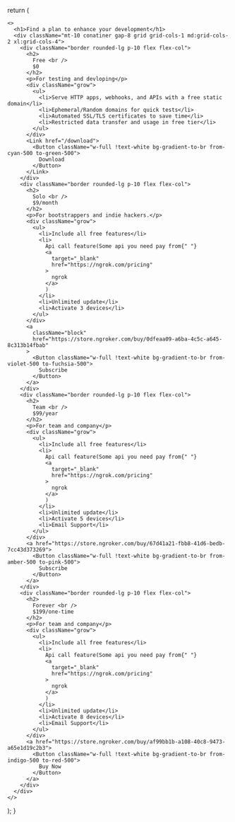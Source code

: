 
  return (

    <>
      <h1>Find a plan to enhance your development</h1>
      <div className="mt-10 conatiner gap-8 grid grid-cols-1 md:grid-cols-2 xl:grid-cols-4">
        <div className="border rounded-lg p-10 flex flex-col">
          <h2>
            Free <br />
            $0
          </h2>
          <p>For testing and devloping</p>
          <div className="grow">
            <ul>
              <li>Serve HTTP apps, webhooks, and APIs with a free static domain</li>
              <li>Ephemeral/Random domains for quick tests</li>
              <li>Automated SSL/TLS certificates to save time</li>
              <li>Restricted data transfer and usage in free tier</li>
            </ul>
          </div>
          <Link href="/download">
            <Button className="w-full !text-white bg-gradient-to-br from-cyan-500 to-green-500">
              Download
            </Button>
          </Link>
        </div>
        <div className="border rounded-lg p-10 flex flex-col">
          <h2>
            Solo <br />
            $9/month
          </h2>
          <p>For bootstrappers and indie hackers.</p>
          <div className="grow">
            <ul>
              <li>Include all free features</li>
              <li>
                Api call feature(Some api you need pay from{" "}
                <a
                  target="_blank"
                  href="https://ngrok.com/pricing"
                >
                  ngrok
                </a>
                )
              </li>
              <li>Unlimited update</li>
              <li>Activate 3 devices</li>
            </ul>
          </div>
          <a
            className="block"
            href="https://store.ngroker.com/buy/0dfeaa09-a6ba-4c5c-a645-8c313b14fbab"
          >
            <Button className="w-full !text-white bg-gradient-to-br from-violet-500 to-fuchsia-500">
              Subscribe
            </Button>
          </a>
        </div>
        <div className="border rounded-lg p-10 flex flex-col">
          <h2>
            Team <br />
            $99/year
          </h2>
          <p>For team and company</p>
          <div className="grow">
            <ul>
              <li>Include all free features</li>
              <li>
                Api call feature(Some api you need pay from{" "}
                <a
                  target="_blank"
                  href="https://ngrok.com/pricing"
                >
                  ngrok
                </a>
                )
              </li>
              <li>Unlimited update</li>
              <li>Activate 5 devices</li>
              <li>Email Support</li>
            </ul>
          </div>
          <a href="https://store.ngroker.com/buy/67d41a21-fbb8-41d6-bedb-7cc43d373269">
            <Button className="w-full !text-white bg-gradient-to-br from-amber-500 to-pink-500">
              Subscribe
            </Button>
          </a>
        </div>
        <div className="border rounded-lg p-10 flex flex-col">
          <h2>
            Forever <br />
            $199/one-time
          </h2>
          <p>For team and company</p>
          <div className="grow">
            <ul>
              <li>Include all free features</li>
              <li>
                Api call feature(Some api you need pay from{" "}
                <a
                  target="_blank"
                  href="https://ngrok.com/pricing"
                >
                  ngrok
                </a>
                )
              </li>
              <li>Unlimited update</li>
              <li>Activate 8 devices</li>
              <li>Email Support</li>
            </ul>
          </div>
          <a href="https://store.ngroker.com/buy/af99bb1b-a108-40c8-9473-a65e1d19c2b3">
            <Button className="w-full !text-white bg-gradient-to-br from-indigo-500 to-red-500">
              Buy Now
            </Button>
          </a>
        </div>
      </div>
    </>

);
}
